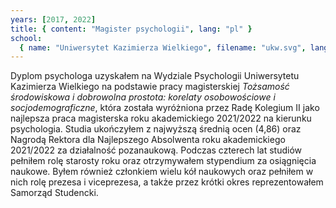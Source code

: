 ```yaml
---
years: [2017, 2022]
title: { content: "Magister psychologii", lang: "pl" }
school:
  { name: "Uniwersytet Kazimierza Wielkiego", filename: "ukw.svg", lang: "pl" }
---
```


Dyplom psychologa uzyskałem na Wydziale Psychologii Uniwersytetu Kazimierza Wielkiego na podstawie pracy magisterskiej <em>Tożsamość środowiskowa i dobrowolna prostota: korelaty osobowościowe i socjodemograficzne</em>, która została wyróżniona przez Radę Kolegium II jako najlepsza praca magisterska roku akademickiego 2021/2022 na kierunku psychologia. Studia ukończyłem z najwyższą średnią ocen (4,86) oraz Nagrodą Rektora dla Najlepszego Absolwenta roku akademickiego 2021/2022 za działalność pozanaukową. Podczas czterech lat studiów pełniłem rolę starosty roku oraz otrzymywałem stypendium za osiągnięcia naukowe. Byłem również członkiem wielu kół naukowych oraz pełniłem w nich rolę prezesa i viceprezesa, a także przez krótki okres reprezentowałem Samorząd Studencki.

